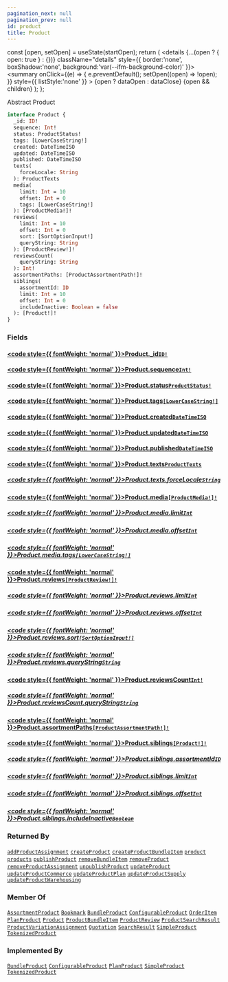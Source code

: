 ```yaml
---
pagination_next: null
pagination_prev: null
id: product
title: Product
---
```









  const [open, setOpen] = useState(startOpen);
  return (
    <details {...(open ? { open: true } : {})} className="details" style={{ border:'none', boxShadow:'none', background:'var(--ifm-background-color)' }}>
      <summary
        onClick={(e) => {
          e.preventDefault();
          setOpen((open) => !open);
        }}
        style={{ listStyle:'none' }}
      >
      {open ? dataOpen : dataClose}
      </summary>
      {open && children}
    </details>
  );
};








Abstract Product


```graphql
interface Product {
  _id: ID!
  sequence: Int!
  status: ProductStatus!
  tags: [LowerCaseString!]
  created: DateTimeISO
  updated: DateTimeISO
  published: DateTimeISO
  texts(
    forceLocale: String
  ): ProductTexts
  media(
    limit: Int = 10
    offset: Int = 0
    tags: [LowerCaseString!]
  ): [ProductMedia!]!
  reviews(
    limit: Int = 10
    offset: Int = 0
    sort: [SortOptionInput!]
    queryString: String
  ): [ProductReview!]!
  reviewsCount(
    queryString: String
  ): Int!
  assortmentPaths: [ProductAssortmentPath!]!
  siblings(
    assortmentId: ID
    limit: Int = 10
    offset: Int = 0
    includeInactive: Boolean = false
  ): [Product!]!
}
```




### Fields

#### [<code style={{ fontWeight: 'normal' }}>Product.<b>_id</b></code>](#)<Bullet />[`ID!`](/schema/types/scalars/id.mdx) <Badge class="badge badge--secondary" text="non-null"/> <Badge class="badge badge--secondary" text="scalar"/> 



#### [<code style={{ fontWeight: 'normal' }}>Product.<b>sequence</b></code>](#)<Bullet />[`Int!`](/schema/types/scalars/int.mdx) <Badge class="badge badge--secondary" text="non-null"/> <Badge class="badge badge--secondary" text="scalar"/> 



#### [<code style={{ fontWeight: 'normal' }}>Product.<b>status</b></code>](#)<Bullet />[`ProductStatus!`](/schema/types/enums/product-status.mdx) <Badge class="badge badge--secondary" text="non-null"/> <Badge class="badge badge--secondary" text="enum"/> 



#### [<code style={{ fontWeight: 'normal' }}>Product.<b>tags</b></code>](#)<Bullet />[`[LowerCaseString!]`](/schema/types/scalars/lower-case-string.mdx) <Badge class="badge badge--secondary" text="list"/> <Badge class="badge badge--secondary" text="scalar"/> 



#### [<code style={{ fontWeight: 'normal' }}>Product.<b>created</b></code>](#)<Bullet />[`DateTimeISO`](/schema/types/scalars/date-time-iso.mdx) <Badge class="badge badge--secondary" text="scalar"/> 



#### [<code style={{ fontWeight: 'normal' }}>Product.<b>updated</b></code>](#)<Bullet />[`DateTimeISO`](/schema/types/scalars/date-time-iso.mdx) <Badge class="badge badge--secondary" text="scalar"/> 



#### [<code style={{ fontWeight: 'normal' }}>Product.<b>published</b></code>](#)<Bullet />[`DateTimeISO`](/schema/types/scalars/date-time-iso.mdx) <Badge class="badge badge--secondary" text="scalar"/> 



#### [<code style={{ fontWeight: 'normal' }}>Product.<b>texts</b></code>](#)<Bullet />[`ProductTexts`](/schema/types/objects/product-texts.mdx) <Badge class="badge badge--secondary" text="object"/> 

##### [<code style={{ fontWeight: 'normal' }}>Product.texts.<b>forceLocale</b></code>](#)<Bullet />[`String`](/schema/types/scalars/string.mdx) <Badge class="badge badge--secondary" text="scalar"/> 



#### [<code style={{ fontWeight: 'normal' }}>Product.<b>media</b></code>](#)<Bullet />[`[ProductMedia!]!`](/schema/types/objects/product-media.mdx) <Badge class="badge badge--secondary" text="non-null"/> <Badge class="badge badge--secondary" text="object"/> 

##### [<code style={{ fontWeight: 'normal' }}>Product.media.<b>limit</b></code>](#)<Bullet />[`Int`](/schema/types/scalars/int.mdx) <Badge class="badge badge--secondary" text="scalar"/> 



##### [<code style={{ fontWeight: 'normal' }}>Product.media.<b>offset</b></code>](#)<Bullet />[`Int`](/schema/types/scalars/int.mdx) <Badge class="badge badge--secondary" text="scalar"/> 



##### [<code style={{ fontWeight: 'normal' }}>Product.media.<b>tags</b></code>](#)<Bullet />[`[LowerCaseString!]`](/schema/types/scalars/lower-case-string.mdx) <Badge class="badge badge--secondary" text="list"/> <Badge class="badge badge--secondary" text="scalar"/> 



#### [<code style={{ fontWeight: 'normal' }}>Product.<b>reviews</b></code>](#)<Bullet />[`[ProductReview!]!`](/schema/types/objects/product-review.mdx) <Badge class="badge badge--secondary" text="non-null"/> <Badge class="badge badge--secondary" text="object"/> 

##### [<code style={{ fontWeight: 'normal' }}>Product.reviews.<b>limit</b></code>](#)<Bullet />[`Int`](/schema/types/scalars/int.mdx) <Badge class="badge badge--secondary" text="scalar"/> 



##### [<code style={{ fontWeight: 'normal' }}>Product.reviews.<b>offset</b></code>](#)<Bullet />[`Int`](/schema/types/scalars/int.mdx) <Badge class="badge badge--secondary" text="scalar"/> 



##### [<code style={{ fontWeight: 'normal' }}>Product.reviews.<b>sort</b></code>](#)<Bullet />[`[SortOptionInput!]`](/schema/types/inputs/sort-option-input.mdx) <Badge class="badge badge--secondary" text="list"/> <Badge class="badge badge--secondary" text="input"/> 



##### [<code style={{ fontWeight: 'normal' }}>Product.reviews.<b>queryString</b></code>](#)<Bullet />[`String`](/schema/types/scalars/string.mdx) <Badge class="badge badge--secondary" text="scalar"/> 



#### [<code style={{ fontWeight: 'normal' }}>Product.<b>reviewsCount</b></code>](#)<Bullet />[`Int!`](/schema/types/scalars/int.mdx) <Badge class="badge badge--secondary" text="non-null"/> <Badge class="badge badge--secondary" text="scalar"/> 

##### [<code style={{ fontWeight: 'normal' }}>Product.reviewsCount.<b>queryString</b></code>](#)<Bullet />[`String`](/schema/types/scalars/string.mdx) <Badge class="badge badge--secondary" text="scalar"/> 



#### [<code style={{ fontWeight: 'normal' }}>Product.<b>assortmentPaths</b></code>](#)<Bullet />[`[ProductAssortmentPath!]!`](/schema/types/objects/product-assortment-path.mdx) <Badge class="badge badge--secondary" text="non-null"/> <Badge class="badge badge--secondary" text="object"/> 



#### [<code style={{ fontWeight: 'normal' }}>Product.<b>siblings</b></code>](#)<Bullet />[`[Product!]!`](/schema/types/interfaces/product.mdx) <Badge class="badge badge--secondary" text="non-null"/> <Badge class="badge badge--secondary" text="interface"/> 

##### [<code style={{ fontWeight: 'normal' }}>Product.siblings.<b>assortmentId</b></code>](#)<Bullet />[`ID`](/schema/types/scalars/id.mdx) <Badge class="badge badge--secondary" text="scalar"/> 



##### [<code style={{ fontWeight: 'normal' }}>Product.siblings.<b>limit</b></code>](#)<Bullet />[`Int`](/schema/types/scalars/int.mdx) <Badge class="badge badge--secondary" text="scalar"/> 



##### [<code style={{ fontWeight: 'normal' }}>Product.siblings.<b>offset</b></code>](#)<Bullet />[`Int`](/schema/types/scalars/int.mdx) <Badge class="badge badge--secondary" text="scalar"/> 



##### [<code style={{ fontWeight: 'normal' }}>Product.siblings.<b>includeInactive</b></code>](#)<Bullet />[`Boolean`](/schema/types/scalars/boolean.mdx) <Badge class="badge badge--secondary" text="scalar"/> 







### Returned By

[`addProductAssignment`](/schema/operations/mutations/add-product-assignment.mdx)  <Badge class="badge badge--secondary" text="mutation"/><Bullet />[`createProduct`](/schema/operations/mutations/create-product.mdx)  <Badge class="badge badge--secondary" text="mutation"/><Bullet />[`createProductBundleItem`](/schema/operations/mutations/create-product-bundle-item.mdx)  <Badge class="badge badge--secondary" text="mutation"/><Bullet />[`product`](/schema/operations/queries/product.mdx)  <Badge class="badge badge--secondary" text="query"/><Bullet />[`products`](/schema/operations/queries/products.mdx)  <Badge class="badge badge--secondary" text="query"/><Bullet />[`publishProduct`](/schema/operations/mutations/publish-product.mdx)  <Badge class="badge badge--secondary" text="mutation"/><Bullet />[`removeBundleItem`](/schema/operations/mutations/remove-bundle-item.mdx)  <Badge class="badge badge--secondary" text="mutation"/><Bullet />[`removeProduct`](/schema/operations/mutations/remove-product.mdx)  <Badge class="badge badge--secondary" text="mutation"/><Bullet />[`removeProductAssignment`](/schema/operations/mutations/remove-product-assignment.mdx)  <Badge class="badge badge--secondary" text="mutation"/><Bullet />[`unpublishProduct`](/schema/operations/mutations/unpublish-product.mdx)  <Badge class="badge badge--secondary" text="mutation"/><Bullet />[`updateProduct`](/schema/operations/mutations/update-product.mdx)  <Badge class="badge badge--secondary" text="mutation"/><Bullet />[`updateProductCommerce`](/schema/operations/mutations/update-product-commerce.mdx)  <Badge class="badge badge--secondary" text="mutation"/><Bullet />[`updateProductPlan`](/schema/operations/mutations/update-product-plan.mdx)  <Badge class="badge badge--secondary" text="mutation"/><Bullet />[`updateProductSupply`](/schema/operations/mutations/update-product-supply.mdx)  <Badge class="badge badge--secondary" text="mutation"/><Bullet />[`updateProductWarehousing`](/schema/operations/mutations/update-product-warehousing.mdx)  <Badge class="badge badge--secondary" text="mutation"/>

### Member Of

[`AssortmentProduct`](/schema/types/objects/assortment-product.mdx)  <Badge class="badge badge--secondary" text="object"/><Bullet />[`Bookmark`](/schema/types/objects/bookmark.mdx)  <Badge class="badge badge--secondary" text="object"/><Bullet />[`BundleProduct`](/schema/types/objects/bundle-product.mdx)  <Badge class="badge badge--secondary" text="object"/><Bullet />[`ConfigurableProduct`](/schema/types/objects/configurable-product.mdx)  <Badge class="badge badge--secondary" text="object"/><Bullet />[`OrderItem`](/schema/types/objects/order-item.mdx)  <Badge class="badge badge--secondary" text="object"/><Bullet />[`PlanProduct`](/schema/types/objects/plan-product.mdx)  <Badge class="badge badge--secondary" text="object"/><Bullet />[`Product`](/schema/types/interfaces/product.mdx)  <Badge class="badge badge--secondary" text="interface"/><Bullet />[`ProductBundleItem`](/schema/types/objects/product-bundle-item.mdx)  <Badge class="badge badge--secondary" text="object"/><Bullet />[`ProductReview`](/schema/types/objects/product-review.mdx)  <Badge class="badge badge--secondary" text="object"/><Bullet />[`ProductSearchResult`](/schema/types/objects/product-search-result.mdx)  <Badge class="badge badge--secondary" text="object"/><Bullet />[`ProductVariationAssignment`](/schema/types/objects/product-variation-assignment.mdx)  <Badge class="badge badge--secondary" text="object"/><Bullet />[`Quotation`](/schema/types/objects/quotation.mdx)  <Badge class="badge badge--secondary" text="object"/><Bullet />[`SearchResult`](/schema/types/objects/search-result.mdx)  <Badge class="badge badge--secondary" text="object"/><Bullet />[`SimpleProduct`](/schema/types/objects/simple-product.mdx)  <Badge class="badge badge--secondary" text="object"/><Bullet />[`TokenizedProduct`](/schema/types/objects/tokenized-product.mdx)  <Badge class="badge badge--secondary" text="object"/>

### Implemented By

[`BundleProduct`](/schema/types/objects/bundle-product.mdx)  <Badge class="badge badge--secondary" text="object"/><Bullet />[`ConfigurableProduct`](/schema/types/objects/configurable-product.mdx)  <Badge class="badge badge--secondary" text="object"/><Bullet />[`PlanProduct`](/schema/types/objects/plan-product.mdx)  <Badge class="badge badge--secondary" text="object"/><Bullet />[`SimpleProduct`](/schema/types/objects/simple-product.mdx)  <Badge class="badge badge--secondary" text="object"/><Bullet />[`TokenizedProduct`](/schema/types/objects/tokenized-product.mdx)  <Badge class="badge badge--secondary" text="object"/>

